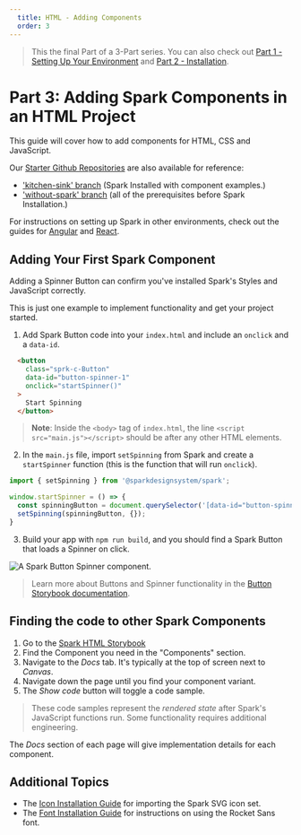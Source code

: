 ```yaml
---
  title: HTML - Adding Components
  order: 3
---
```



> This the final Part of a 3-Part series. You can also check out
[Part 1 - Setting Up Your Environment](/installing-spark/html-environment-setup) and
[Part 2 - Installation](/installing-spark/html-installation).

# Part 3: Adding Spark Components in an HTML Project
This guide will cover how to add components for HTML, CSS and JavaScript.

Our <a href="https://github.com/sparkdesignsystem/spark-starter-html/" target="_blank">Starter Github Repositories</a> are also available for reference:
- ['kitchen-sink' branch](https://github.com/sparkdesignsystem/spark-starter-html/tree/kitchen-sink) (Spark Installed with component examples.)
- ['without-spark' branch](https://github.com/sparkdesignsystem/spark-starter-html/tree/kitchen-sink) (all of the prerequisites before Spark Installation.)

For instructions on setting up Spark in other environments, check out the
guides for [Angular](/installing-spark/angular) and [React](/installing-spark/react).

## Adding Your First Spark Component
Adding a Spinner Button can confirm you've installed Spark's Styles and JavaScript correctly.

This is just one example to implement functionality and get your project started.

1. Add Spark Button code into your `index.html` and include an `onclick` and a `data-id`.
``` html
  <button
    class="sprk-c-Button"
    data-id="button-spinner-1"
    onclick="startSpinner()"
  >
    Start Spinning
  </button>
```
> **Note**: Inside the `<body>` tag of `index.html`, the line `<script src="main.js"></script>` should be after
any other HTML elements.

2. In the `main.js` file, import `setSpinning` from Spark and create a `startSpinner` function (this is the function that will run `onclick`).
```javascript
import { setSpinning } from '@sparkdesignsystem/spark';

window.startSpinner = () => {
  const spinningButton = document.querySelector('[data-id="button-spinner-1"]');
  setSpinning(spinningButton, {});
}
```

3. Build your app with `npm run build`, and you should find a Spark Button that loads a Spinner on click.

<div class="sprk-u-Measure">
  <img
    class="sprk-u-mbm"
    style="margin: auto; display: block;"
    src={spinnergif}
    alt="A Spark Button Spinner component."/>
</div>

> Learn more about Buttons and Spinner functionality in the [Button Storybook documentation](https://html.sparkdesignsystem.com/?path=/docs/components-button--primary).

## Finding the code to other Spark Components

1. Go to the [Spark HTML Storybook](https://html.sparkdesignsystem.com/)
2. Find the Component you need in the "Components" section.
3. Navigate to the *Docs* tab. It's typically at the top of screen next to *Canvas*.
4. Navigate down the page until you find your component variant.
5. The *Show code* button will toggle a code sample.

> These code samples represent the *rendered state*
after Spark's JavaScript functions run. Some functionality requires additional engineering.

The *Docs* section of each page will give implementation details for each component.

## Additional Topics

* The [Icon Installation Guide](/installing-spark/installing-icons) for
importing the Spark SVG icon set.
* The [Font Installation Guide](/installing-spark/installing-fonts) for
instructions on using the Rocket Sans font.
